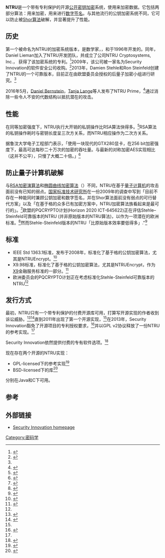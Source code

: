 '''NTRU'''是一个带有专利保护的开源[[公开密钥加密|公开密钥加密]]系统，使用{{le|晶格加密算法|lattice-based cryptography}}来加密数据。它包括两部分算法：{{le|NTRUEncrypt|NTRUEncrypt}}用来加密，{{le|NTRUSign|NTRUSign}}用来进行[[数字签名|数字签名]]。与其他流行的公钥加密系统不同，它可以防止被[[Shor算法|Shor算法]]破解，并显著提升了性能。

== 历史 ==
第一个被命名为NTRU的加密系统版本，是数学家{{le|Jeffrey Hoffstein|Jeffrey Hoffstein}}，{{le|Jill Pipher|Jill Pipher}}，和{{le|Joseph H. Silverman|Joseph H. Silverman}}于1996年开发的。同年，Daniel Lieman加入了NTRU开发团队，并成立了公司NTRU Cryptosystems, Inc.， 获得了该加密系统的专利。<ref>{{cite web |url=http://grouper.ieee.org/groups/802/15/pub/Patent_Letters/15.3/ntru%2015.3.pdf |title=RE: NTRU Public Key Algorithms IP Assurance Statement for 802.15.3 |last1=Robertson |first1=Elizabeth D. |date=August 1, 2002 |publisher=IEEE |accessdate=February 4, 2013 |archive-date=2016-04-09 |archive-url=https://web.archive.org/web/20160409104919/http://grouper.ieee.org/groups/802/15/pub/Patent_Letters/15.3/ntru%2015.3.pdf |dead-url=no }}</ref>2009年，该公司被一家名为Security Innovation的软件安全公司收购。<ref>{{cite press release |last=Robinson |first=Maureen |title=Security Innovation acquires NTRU Cryptosystems, a leading security solutions provider to the embedded security market |date=July 22, 2009 |publisher=Security Innovation |location=Wilmington, MA |url=https://www.securityinnovation.com/company/news-and-events/press-releases/acquires-ntru.html |accessdate=February 4, 2013 |archive-url=https://web.archive.org/web/20131217073347/https://www.securityinnovation.com/company/news-and-events/press-releases/acquires-ntru.html |archive-date=2013-12-17 |dead-url=yes }}</ref>2013年，Damien Stehle和Ron Steinfeld创建了NTRU的一个可靠版本，目前正在由欧盟委员会授权的后量子加密小组进行研究。<ref name=":1" />

2016年5月，[[Daniel_J._Bernstein|Daniel Bernstein]]，[[Tanja_Lange|Tanja Lange]]等人发布了NTRU Prime，<ref>{{Cite web |url=https://ntruprime.cr.yp.to/ntruprime-20160511.pdf |title=存档副本 |accessdate=2016-10-24 |archive-date=2016-09-27 |archive-url=https://web.archive.org/web/20160927160614/https://ntruprime.cr.yp.to/ntruprime-20160511.pdf |dead-url=no }}</ref>通过消除一些令人不安的代数结构以抵抗潜在的攻击。

== 性能 ==
在同等加密强度下，NTRU执行大开销的私钥操作比RSA算法快得多。<ref>{{cite web |url=http://tbuktu.github.io/ntru/ |title=NTRU: Quantum-Resistant High Performance Cryptography |accessdate=2016-10-24 |archive-date=2016-10-10 |archive-url=https://web.archive.org/web/20161010123328/http://tbuktu.github.io/ntru/ |dead-url=no }}</ref>RSA算法的私钥操作耗时与密钥长度呈三次方关系，而NTRU相应操作为二次方关系。

据鲁汶大学电子工程部门表示，「使用一块现代的GTX280显卡，在256 bit加密强度下，最高可达每秒二十万次的加密的吞吐量。与最新的对称加密AES实现相比（这并不公平），只慢了大概二十倍。」<ref>{{cite journal |last=Hermans |first=Jens |last2=Vercauteren |first2=Frederik |last3=Preneel |first3=Bart |year=2010 |title=Speed Records for NTRU |journal=Topics in Cryptography – CT-RSA 2010 |volume=5985 |series=Lecture Notes in Computer Science |pages=73–88 |location=San Francisco, CA |publisher=Springer Berlin Heidelberg |editor1-first=Josef |editor1-last=Pieprzyk |format=PDF |isbn=978-3-642-11924-8 |issn=0302-9743 |doi=10.1007/978-3-642-11925-5_6 |accessdate=February 4, 2013 |url=http://homes.esat.kuleuven.be/~fvercaut/papers/ntru_gpu.pdf |archive-date=2016-10-06 |archive-url=https://web.archive.org/web/20161006195106/http://homes.esat.kuleuven.be/~fvercaut/papers/ntru_gpu.pdf |dead-url=no }}</ref>

== 防止量子计算机破解 ==
与[[RSA加密演算法|RSA加密演算法]]和[[椭圆曲线加密算法|椭圆曲线加密算法]]（{{lang-en|Elliptic Curve Cryptography, ECC}}）不同，NTRU在基于[[量子计算机|量子计算机]]的攻击面前没有已知的弱点。[[国家标准技术研究所|国家标准技术研究所]]在一份2009年的调查中写到「目前不存在一种能同时兼顾公钥加密和数字签名，并在Shor算法面前没有弱点的可行替代方案」以及「在基于格的众多已有加密方案中，NTRU加密算法族看起来是最可行的」。<ref>{{cite journal |last=Perlner |first=Ray A. |last2=Cooper |first2=David A. |year=2009 |title=Quantum resistant public key cryptography: a survey |journal=Proceedings of the 8th Symposium on Identity and Trust on the Internet |pages=85–93 |location=New York, NY |publisher=ACM |editor1-first=Kent |editor1-last=Seamons |editor2-first=Neal |editor2-last=McBurnett |editor3-first=Tim |editor3-last=Polk |format=PDF |isbn=978-1-60558-474-4 |doi=10.1145/1527017.1527028 |accessdate=February 3, 2013 |url=http://middleware.internet2.edu/idtrust/2009/papers/07-perlner-quantum.pdf |deadurl=yes |archiveurl=https://web.archive.org/web/20120514004113/http://middleware.internet2.edu/idtrust/2009/papers/07-perlner-quantum.pdf |archivedate=2012年5月14日 }}</ref>欧盟的PQCRYPTO计划(Horizon 2020 ICT-645622)正在评估Stehle–Steinfeld可靠版本的NTRU (并非原始版本的NTRU算法)，以作为一项潜在的欧洲标准。<ref name=":1">{{Cite web|url = http://pqcrypto.eu/docs/initial-recommendations.pdf|title = Initial recommendations of long-term secure post-quantum systems|date = 1 March 2015|access-date = 18 January 2015|website = PQCRYPTO.EU|publisher = Horizon 2020 ICT-645622|last = Lange|first = Tanja|archive-date = 2016-04-29|archive-url = https://web.archive.org/web/20160429204033/http://pqcrypto.eu/docs/initial-recommendations.pdf|dead-url = no}}</ref>然而Stehle-Steinfeld版本的NTRU「比原始版本效率要低得多」."<ref name=":0">{{Cite web|title = Cryptology ePrint Archive: Report 2013/004|url = https://eprint.iacr.org/2013/004|website = eprint.iacr.org|access-date = 2016-01-18|archive-date = 2016-03-04|archive-url = https://web.archive.org/web/20160304053024/http://eprint.iacr.org/2013/004|dead-url = no}}</ref>

== 标准 ==
* IEEE Std 1363.1标准，发布于2008年，标准化了基于格的公钥加密算法，尤其是NTRUEncrypt。<ref>{{cite web|url=http://grouper.ieee.org/groups/1363/|title=IEEE P1363: Standard Specifications For Public Key  Cryptography|publisher=Grouper.ieee.org|accessdate=7 December 2014|deadurl=yes|archiveurl=https://web.archive.org/web/20141201024245/http://grouper.ieee.org/groups/1363/|archivedate=2014年12月1日}}</ref>
* X9.98标准，标准化了基于格的公钥加密算法，尤其是NTRUEncrypt，作为[http://www.x9.org/ X9]{{Wayback|url=http://www.x9.org/ |date=20161007180929 }}金融服务标准的一部分。<ref>{{cite web|url=http://www.businesswire.com/news/home/20110411005309/en/Security-Innovation%E2%80%99s-NTRUEncrypt-Adopted-X9-Standard-Data|title=Security Innovation’s NTRUEncrypt Adopted as X9 Standard for Data Protection - Business Wire|publisher=Businesswire.com|accessdate=7 December 2014|archive-date=2016-08-13|archive-url=https://web.archive.org/web/20160813211321/http://www.businesswire.com/news/home/20110411005309/en/Security-Innovation%E2%80%99s-NTRUEncrypt-Adopted-X9-Standard-Data|dead-url=no}}</ref>
* 欧洲委员会的PQCRYPTO计划正在考虑标准化Stehle-Steinfeld可靠版本的NTRU<ref name=":0" />

== 发行方式 ==
最初，NTRU只有一个带专利保护的付费开源库可用，打算写开源实现的作者收到诉讼威胁。<ref>{{cite web|url=https://groups.google.com/d/msg/sci.crypt/OWSK-Dq1iBs/sF2iBuqRlj0J |title=Statement by the libtomcrypt (LTC) author }}</ref><ref>{{cite web |url=http://pastebin.com/bENihzyD |title=Email exchange between Security Innovation and a software author |accessdate=2016-10-24 |archive-date=2016-10-05 |archive-url=https://web.archive.org/web/20161005100635/http://pastebin.com/bENihzyD |dead-url=no }}</ref>直到2011年出现了第一个开源实现，<ref name="homepage"/>在2013年，Security Innovation豁免了开源项目的专利授权要求，<ref>{{cite web |url=https://github.com/NTRUOpenSourceProject/ntru-crypto/blob/master/FOSS%20Exception.md |title=FOSS Exception |accessdate=2016-10-24 |archive-date=2019-02-14 |archive-url=https://web.archive.org/web/20190214045302/https://github.com/NTRUOpenSourceProject/ntru-crypto/blob/master/FOSS%20Exception.md |dead-url=no }}</ref>并以GPL v2协议释放了一份NTRU的参考实现。<ref name="ntruopensourceproject"/>

Security Innovation依然提供付费的专有软件选项。<ref>{{cite web|url=https://www.securityinnovation.com/products/encryption-libraries/ntru-crypto/|title=Security Innovation - NTRU Cryptography|deadurl=yes|archiveurl=https://web.archive.org/web/20141210184514/https://www.securityinnovation.com/products/encryption-libraries/ntru-crypto/|archivedate=2014-12-10|accessdate=2016-10-24}}</ref>

现在存在两个开源的NTRU实现：
* GPL-licensed下的参考实现<ref name="ntruopensourceproject">{{cite web |url=https://github.com/NTRUOpenSourceProject/ntru-crypto |title=Open Source NTRU Public Key Cryptography and Reference Code |accessdate=2016-10-24 |archive-date=2018-03-31 |archive-url=https://web.archive.org/web/20180331010135/https://github.com/NTRUOpenSourceProject/ntru-crypto |dead-url=no }}</ref>
* BSD-licensed下的库<ref name="homepage">{{cite web |url=http://tbuktu.github.com/ntru/ |title=NTRU: Quantum-Resistant cryptography |last=Buktu |first=Tim |publisher=Independent / not affiliated with NTRU Cryptosystems, Inc. |accessdate=February 4, 2013 |archive-date=2013-01-29 |archive-url=https://web.archive.org/web/20130129161301/http://tbuktu.github.com/ntru/ |dead-url=no }}</ref>
分别在Java和C下可用。

== 参考 ==
{{Reflist}}

== 外部链接 ==
* [http://www.securityinnovation.com Security Innovation homepage]{{Wayback|url=http://www.securityinnovation.com/ |date=20200919172929 }}
{{公钥密码学}}
[[Category:密码学|Category:密码学]]
